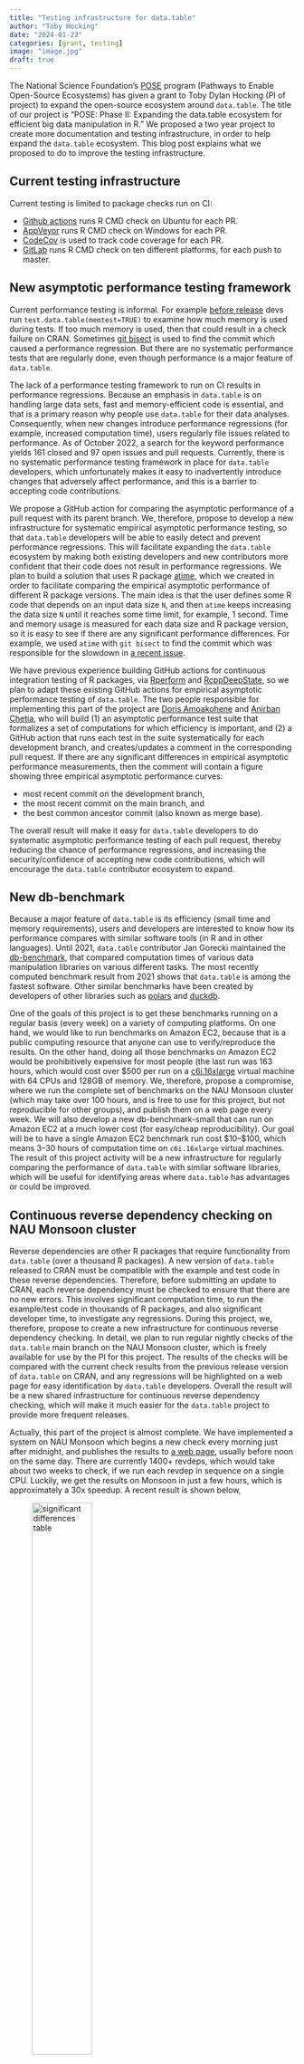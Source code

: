 ```yaml
---
title: "Testing infrastructure for data.table"
author: "Toby Hocking"
date: "2024-01-23"
categories: [grant, testing]
image: "image.jpg"
draft: true
---
```


The National Science Foundation's
[POSE](https://www.nsf.gov/pubs/2022/nsf22572/nsf22572.htm) program
(Pathways to Enable Open-Source Ecosystems) has given a grant to Toby Dylan Hocking (PI of project) to
expand the open-source ecosystem around `data.table`. The title of our
project is "POSE: Phase II: Expanding the data.table ecosystem for
efficient big data manipulation in R." We proposed a two year project
to create more documentation and testing infrastructure, in order to
help expand the `data.table` ecosystem. This blog post explains what
we proposed to do to improve the testing infrastructure.

## Current testing infrastructure

Current testing is limited to package checks run on CI:

* [Github actions](https://github.com/Rdatatable/data.table/actions)
  runs R CMD check on Ubuntu for each PR.
* [AppVeyor](https://ci.appveyor.com/project/Rdatatable/data-table/history)
  runs R CMD check on Windows for each PR.
* [CodeCov](https://app.codecov.io/gh/Rdatatable/data.table/pulls) is
  used to track code coverage for each PR.
* [GitLab](https://gitlab.com/Rdatatable/data.table/-/pipelines/689382412)
  runs R CMD check on ten different platforms, for each push to
  master.
  
## New asymptotic performance testing framework

Current performance testing is informal. For example [before
release](https://github.com/Rdatatable/data.table/pull/5515) devs run
`test.data.table(memtest=TRUE)` to examine how much memory is used
during tests. If too much memory is used, then that could result in a
check failure on CRAN. Sometimes [git
bisect](https://github.com/Rdatatable/data.table/issues/5424) is used
to find the commit which caused a performance regression. But there
are no systematic performance tests that are regularly done, even
though performance is a major feature of `data.table`.

The lack of a performance testing framework to run on CI results in
performance regressions. Because an emphasis in `data.table` is on
handling large data sets, fast and memory-efficient code is essential,
and that is a primary reason why people use `data.table` for their
data analyses. Consequently, when new changes introduce performance
regressions (for example, increased computation time), users regularly
file issues related to performance. As of October 2022, a search for
the keyword performance yields 161 closed and 97 open issues and pull
requests. Currently, there is no systematic performance testing
framework in place for `data.table` developers, which unfortunately
makes it easy to inadvertently introduce changes that adversely affect
performance, and this is a barrier to accepting code contributions.

We propose a GitHub action for comparing the asymptotic performance of
a pull request with its parent branch. We, therefore, propose to
develop a new infrastructure for systematic empirical asymptotic
performance testing, so that `data.table` developers will be able to
easily detect and prevent performance regressions. This will
facilitate expanding the `data.table` ecosystem by making both
existing developers and new contributors more confident that their
code does not result in performance regressions. We plan to build a
solution that uses R package
[atime](https://cloud.r-project.org/web/packages/atime/), which we
created in order to facilitate comparing the empirical asymptotic
performance of different R package versions. The main idea is that the
user defines some R code that depends on an input data size `N`, and
then `atime` keeps increasing the data size `N` until it reaches some
time limit, for example, 1 second. Time and memory usage is measured
for each data size and R package version, so it is easy to see if
there are any significant performance differences. For example, we
used `atime` with `git bisect` to find the commit which was
responsible for the slowdown in [a recent
issue](https://github.com/Rdatatable/data.table/issues/5424).

We have previous experience building GitHub actions for continuous
integration testing of R packages, via
[Rperform](https://github.com/EngineerDanny/rperform) and
[RcppDeepState](https://github.com/FabrizioSandri/RcppDeepState-action/),
so we plan to adapt these existing GitHub actions for empirical
asymptotic performance testing of `data.table`. The two people
responsible for implementing this part of the project are [Doris
Amoakohene](https://github.com/DorisAmoakohene) and [Anirban
Chetia](https://github.com/Anirban166), who will build (1) an
asymptotic performance test suite that formalizes a set of
computations for which efficiency is important, and (2) a GitHub
action that runs each test in the suite systematically for each
development branch, and creates/updates a comment in the corresponding
pull request. If there are any significant differences in empirical
asymptotic performance measurements, then the comment will contain a
figure showing three empirical asymptotic performance curves:

* most recent commit on the development branch, 
* the most recent commit on the main branch, and 
* the best common ancestor commit (also known as merge base). 

The overall result will make it easy for `data.table` developers to do
systematic asymptotic performance testing of each pull request,
thereby reducing the chance of performance regressions, and increasing
the security/confidence of accepting new code contributions, which
will encourage the `data.table` contributor ecosystem to expand.

## New db-benchmark

Because a major feature of `data.table` is its efficiency (small time
and memory requirements), users and developers are interested to know
how its performance compares with similar software tools (in R and in
other languages).  Until 2021, `data.table` contributor Jan Gorecki
maintained the [db-benchmark](https://h2oai.github.io/db-benchmark/),
that compared computation times of various data manipulation libraries
on various different tasks.  The most recently computed benchmark
result from 2021 shows that `data.table` is among the fastest
software. Other similar benchmarks have been created by developers of
other libraries such as [polars](https://github.com/pola-rs/tpch) and
[duckdb](https://duckdblabs.github.io/db-benchmark/).

One of the goals of this project is to get these benchmarks running on
a regular basis (every week) on a variety of computing platforms. On
one hand, we would like to run benchmarks on Amazon EC2, because that
is a public computing resource that anyone can use to verify/reproduce
the results. On the other hand, doing all those benchmarks on Amazon
EC2 would be prohibitively expensive for most people (the last run was
163 hours, which would cost over $500 per run on a
[c6i.16xlarge](https://aws.amazon.com/ec2/instance-types/c6i/) virtual
machine with 64 CPUs and 128GB of memory. We, therefore, propose a
compromise, where we run the complete set of benchmarks on the NAU
Monsoon cluster (which may take over 100 hours, and is free to use for
this project, but not reproducible for other groups), and publish them
on a web page every week. We will also develop a new
db-benchmark-small that can run on Amazon EC2 at a much lower cost
(for easy/cheap reproducibility). Our goal will be to have a single
Amazon EC2 benchmark run cost $10--$100, which means 3--30 hours of
computation time on `c6i.16xlarge` virtual machines.  The
result of this project activity will be a new infrastructure for
regularly comparing the performance of `data.table` with similar
software libraries, which will be useful for identifying areas where
`data.table` has advantages or could be improved.

## Continuous reverse dependency checking on NAU Monsoon cluster

Reverse dependencies are other R packages that require functionality
from `data.table` (over a thousand R packages). A new version of `data.table`
released to CRAN must be compatible with the example and test code in
these reverse dependencies. Therefore, before submitting an update to
CRAN, each reverse dependency must be checked to ensure that there are
no new errors. This involves significant computation time, to run the
example/test code in thousands of R packages, and also significant
developer time, to investigate any regressions. During this project,
we, therefore, propose to create a new infrastructure for continuous
reverse dependency checking. In detail, we plan to run regular nightly
checks of the `data.table` main branch on the NAU Monsoon cluster, which is
freely available for use by the PI for this project. The results of
the checks will be compared with the current check results from the
previous release version of `data.table` on CRAN, and any regressions will be
highlighted on a web page for easy identification by `data.table`
developers. Overall the result will be a new shared infrastructure for
continuous reverse dependency checking, which will make it much easier
for the `data.table` project to provide more frequent releases.

Actually, this part of the project is almost complete.  We have
implemented a system on NAU Monsoon which begins a new check every
morning just after midnight, and publishes the results to [a web
page](https://rcdata.nau.edu/genomic-ml/data.table-revdeps/analyze/),
usually before noon on the same day.  There are currently 1400+
revdeps, which would take about two weeks to check, if we run each
revdep in sequence on a single CPU. Luckily, we get the results on
Monsoon in just a few hours, which is approximately a 30x speedup.
A recent result is shown below,

![significant differences table](revdep_sig_diffs.png){width="50%" fig-align="center"}

The main result is the table above, which has a row for each
significant difference found, when comparing a revdep check using
`data.table` CRAN release, to current `data.table` master.  The Rvers
column indicates the version of base R which was used (devel or
release), and typical revdep issues show up using both versions of
base R. The table is sorted by the first column, which is the SHA1
hash of the first commit which was found to have the issue, according
to git bisect. The links lead to the corresponding commit on github
(first.bad.commit), the full revdep check log file (Package), and
current CRAN check result (CRAN).

The revdep check system has been working for over a year now, and has
been very helpful in preparing the upcoming release of `data.table`
1.15.0 (which had several dozen revdep issues that needed to be
fixed). There are currently some package installation issues which may
cause some false negatives (real revdep issues which are not
reported), but at least these installation issues are displayed on the
result web page, and we are currently working to resolve them.  The
source code for the revdep check system is available in the
[tdhock/data.table-revdeps](https://github.com/tdhock/data.table-revdeps)
repository on GitHub.

## Conclusion

We have discussed the plan for augmenting the testing infrastructure
available for `data.table` (performance testing, benchmarking, and
revdep checking). Hopefully the new testing infrastructure will allow
contributors to be more confident about merging PRs with bug fixes and
new features.